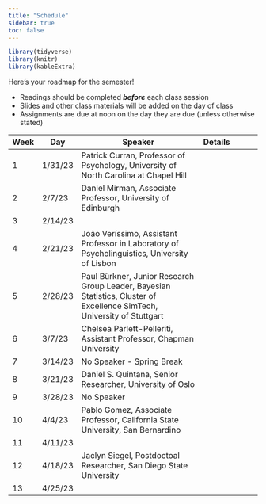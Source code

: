 ```yaml
---
title: "Schedule"
sidebar: true
toc: false
---
```


```r
library(tidyverse)
library(knitr)
library(kableExtra)
```

::: schedule-page
Here's your roadmap for the semester!

<ul class="icon-list">

<li><i class="fas fa-book-reader"></i> Readings should be completed ***before*** each class session</li>

<li><i class="fas fa-tv"></i> Slides and other class materials will be added on the day of class</li>

<li><i class="fas fa-keyboard"></i> Assignments are due at noon on the day they are due (unless otherwise stated)</li>

</ul>

| Week | Day     | Speaker                                                                                                                 | Details |     |     |     |
|------|---------|-------------------------------------------------------------------------------------------------------------------------|---------|-----|-----|-----|
| 1    | 1/31/23 | Patrick Curran, Professor of Psychology, University of North Carolina at Chapel Hill                                    |         |     |     |     |
| 2    | 2/7/23  | Daniel Mirman, Associate Professor, University of Edinburgh                                                             |         |     |     |     |
| 3    | 2/14/23 |                                                                                                                         |         |     |     |     |
| 4    | 2/21/23 | João Veríssimo, Assistant Professor in Laboratory of Psycholinguistics, University of Lisbon                            |         |     |     |     |
| 5    | 2/28/23 | Paul Bürkner, Junior Research Group Leader, Bayesian Statistics, Cluster of Excellence SimTech, University of Stuttgart |         |     |     |     |
| 6    | 3/7/23  | Chelsea Parlett-Pelleriti, Assistant Professor, Chapman University                                                      |         |     |     |     |
| 7    | 3/14/23 | No Speaker - Spring Break                                                                                               |         |     |     |     |
| 8    | 3/21/23 | Daniel S. Quintana, Senior Researcher, University of Oslo                                                               |         |     |     |     |
| 9    | 3/28/23 | No Speaker                                                                                                              |         |     |     |     |
| 10   | 4/4/23  | Pablo Gomez, Associate Professor, California State University, San Bernardino                                           |         |     |     |     |
| 11   | 4/11/23 |                                                                                                                         |         |     |     |     |
| 12   | 4/18/23 | Jaclyn Siegel, Postdoctoal Researcher, San Diego State University                                                       |         |     |     |     |
| 13   | 4/25/23 |                                                                                                                         |         |     |     |     |
:::
